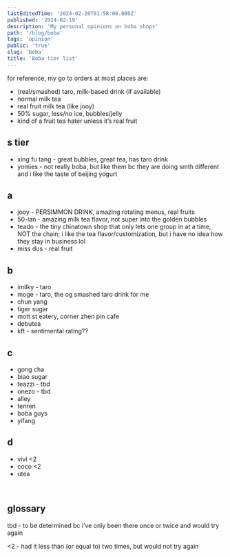 ```yaml
---
lastEditedTime: '2024-02-20T01:58:00.000Z'
published: '2024-02-19'
description: 'My personal opinions on boba shops'
path: '/blog/boba'
tags: 'opinion'
public: 'true'
slug: 'boba'
title: 'Boba tier list'
---
```



for reference, my go to orders at most places are:
- (real/smashed) taro, milk-based drink (if available)
- normal milk tea
- real fruit milk tea (like jooy)
- 50% sugar, less/no ice, bubbles/jelly
- kind of a fruit tea hater unless it’s real fruit

## s tier

- xing fu tang - great bubbles, great tea, has taro drink
- yomies - not really boba, but like them bc  they are doing smth different and i like the taste of beijing yogurt 

## a

- jooy - PERSIMMON DRINK, amazing rotating menus, real fruits
- 50-lan - amazing milk tea flavor, not super into the golden bubbles
- teado - the tiny chinatown shop that only lets one group in at a time, NOT the chain; i like the tea flavor/customization, but i have no idea how they stay in business lol
- miss dus - real fruit

## b

- imilky - taro
- moge - taro, the og smashed taro drink for me
- chun yang
- tiger sugar
- mott st eatery, corner zhen pin cafe
- debutea
- kft - sentimental rating??

## c

- gong cha
- biao sugar
- teazzi - tbd
- onezo - tbd
- alley
- tenren 
- boba guys
- yifang

## d

- vivi &lt;2
- coco &lt;2
- utea

<br />


## glossary


tbd - to be determined bc i’ve only been there once or twice and would try again

&lt;2 - had it less than (or equal to) two times, but would not try again

<br />

